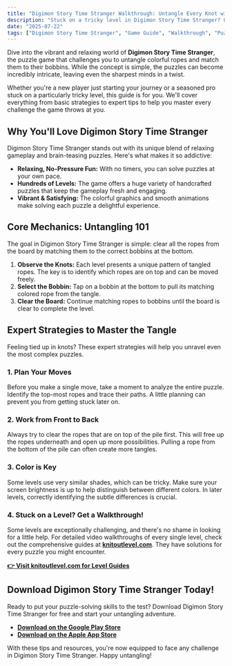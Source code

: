 ```yaml
---
title: "Digimon Story Time Stranger Walkthrough: Untangle Every Knot with Our Expert Guide"
description: "Stuck on a tricky level in Digimon Story Time Stranger? Our complete walkthrough offers expert tips, strategies, and links to level guides to help you master the art of untangling."
date: "2025-07-22"
tags: ["Digimon Story Time Stranger", "Game Guide", "Walkthrough", "Puzzle Games", "Mobile Games"]
---
```


Dive into the vibrant and relaxing world of **Digimon Story Time Stranger**, the puzzle game that challenges you to untangle colorful ropes and match them to their bobbins. While the concept is simple, the puzzles can become incredibly intricate, leaving even the sharpest minds in a twist.

Whether you're a new player just starting your journey or a seasoned pro stuck on a particularly tricky level, this guide is for you. We'll cover everything from basic strategies to expert tips to help you master every challenge the game throws at you.

## Why You'll Love Digimon Story Time Stranger

Digimon Story Time Stranger stands out with its unique blend of relaxing gameplay and brain-teasing puzzles. Here's what makes it so addictive:
- **Relaxing, No-Pressure Fun:** With no timers, you can solve puzzles at your own pace.
- **Hundreds of Levels:** The game offers a huge variety of handcrafted puzzles that keep the gameplay fresh and engaging.
- **Vibrant & Satisfying:** The colorful graphics and smooth animations make solving each puzzle a delightful experience.

## Core Mechanics: Untangling 101

The goal in Digimon Story Time Stranger is simple: clear all the ropes from the board by matching them to the correct bobbins at the bottom.

1.  **Observe the Knots:** Each level presents a unique pattern of tangled ropes. The key is to identify which ropes are on top and can be moved freely.
2.  **Select the Bobbin:** Tap on a bobbin at the bottom to pull its matching colored rope from the tangle.
3.  **Clear the Board:** Continue matching ropes to bobbins until the board is clear to complete the level.

## Expert Strategies to Master the Tangle

Feeling tied up in knots? These expert strategies will help you unravel even the most complex puzzles.

### 1. Plan Your Moves
Before you make a single move, take a moment to analyze the entire puzzle. Identify the top-most ropes and trace their paths. A little planning can prevent you from getting stuck later on.

### 2. Work from Front to Back
Always try to clear the ropes that are on top of the pile first. This will free up the ropes underneath and open up more possibilities. Pulling a rope from the bottom of the pile can often create more tangles.

### 3. Color is Key
Some levels use very similar shades, which can be tricky. Make sure your screen brightness is up to help distinguish between different colors. In later levels, correctly identifying the subtle differences is crucial.

### 4. Stuck on a Level? Get a Walkthrough!
Some levels are exceptionally challenging, and there's no shame in looking for a little help. For detailed video walkthroughs of every single level, check out the comprehensive guides at [**knitoutlevel.com**](http://knitoutlevel.com/). They have solutions for every puzzle you might encounter.

**[👉 Visit knitoutlevel.com for Level Guides](http://knitoutlevel.com/)**

## Download Digimon Story Time Stranger Today!

Ready to put your puzzle-solving skills to the test? Download Digimon Story Time Stranger for free and start your untangling adventure.

- [**Download on the Google Play Store**](https://play.google.com/store/apps/details?id=com.sbg.knitout)
- [**Download on the Apple App Store**](https://apps.apple.com/us/app/knit-out/id6740406762)

With these tips and resources, you're now equipped to face any challenge in Digimon Story Time Stranger. Happy untangling!
